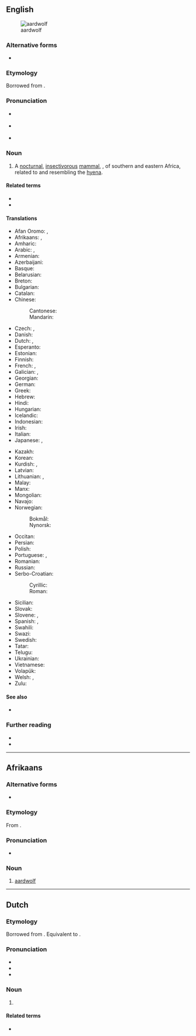 {{also|aard-wolf}}
==English==
[[File:Aardwolf.png|thumb|aardwolf]]

===Alternative forms===
* {{alter|en|aard-wolf||archaic}}

===Etymology===
Borrowed from {{bor|en|af|aardwolf}}.

===Pronunciation===
* {{a|RP}} {{IPA|en|/ˈɑːdˌwʊlf/}}
* {{a|GenAm}} {{IPA|en|/ˈɑɹd.ˌwʊlf/}}
* {{hyphenation|en|aard|wolf}}

===Noun===
{{en-noun|aardwolves}}

# A [[nocturnal]], [[insectivorous]] [[mammal]], {{taxlink|Proteles cristatus|species|noshow=1}}, of southern and eastern Africa, related to and resembling the [[hyena]]. {{defdate|First attested in the mid 19<sup>th</sup> century.}}

====Related terms====
* {{l|en|aardvark}}
* {{l|en|earthwolf}}

====Translations====
{{trans-top|the mammal Proteles cristatus}}
* Afan Oromo: {{t+|om|golloo}}, 
* Afrikaans: {{t+|af|aardwolf}}, {{t+|af|erdwolf}}
* Amharic: {{t|am|ቀመር ዥብ|m|tr=ḳämär žəb}}
* Arabic: {{t|ar|ذِئْب الأَرْض|m}}, {{t|ar|عِسْبَار|m}}
* Armenian: {{t+|hy|հողագայլ}}
* Azerbaijani: {{t|az|yer canavarı}}
* Basque: {{t|eu|lur otso}}
* Belarusian: {{t|be|воўк земляны|m}}
* Breton: {{t|br|protel|m}}
* Bulgarian: {{t|bg|земен вълк|m}}
* Catalan: {{t|ca|pròteles|m}}
* Chinese:
*: Cantonese: {{t|yue|土狼|tr=tou2 long4}}
*: Mandarin: {{t+|cmn|土狼|tr=tǔláng}}
* Czech: {{t|cs|hyena cibetková|f}}, {{t|cs|hyenka hřivnatá|f}}
* Danish: {{t|da|jordulv|c}}
* Dutch: {{t+|nl|aardwolf|m}}, {{t|nl|maanhaarjakhals|m}}
* Esperanto: {{t|eo|protelo}}
* Estonian: {{t+|et|tsiibethüään}}
* Finnish: {{t+|fi|maasusi}}
* French: {{t+|fr|protèle|m}}, {{t+|fr|loup fouisseur|m}}
* Galician: {{t|gl|lobo de terra|m}}, {{t|gl|prótele|m}}
* Georgian: {{t|ka|მიწის მგელი}}
* German: {{t+|de|Erdwolf|m}}
* Greek: {{t|el|άαρντ-γουλφ|m}}
* Hebrew: {{t|he|צְבוֹעוֹן|m|tr=tzavoaon}}
* Hindi: {{t|hi|कीटभक्षी लकड़बग्घा|m}}
* Hungarian: {{t+|hu|cibethiéna}}
* Icelandic: {{t|is|jarðúlfur|m}}
* Indonesian: {{t|id|serigala bumi}}
* Irish: {{t|ga|faolchú talún|m}}
* Italian: {{t|it|protele|m}}
* Japanese: {{t+|ja|アードウルフ|tr=ādourufu}}, {{t|ja|土狼|tr=つちおおかみ, tsuchiōkami}}
{{trans-mid}}
* Kazakh: {{t|kk|топырақ қасқыры}}
* Korean: {{t|ko|땅늑대}}
* Kurdish: {{t|ku|gurgê axî|m}}, {{t|ku|keftarê axî|m}}
* Latvian: {{t|lv|zemesvilks|m}}
* Lithuanian: {{t|lt|urvinė hiena|f}}, {{t|lt|žeminis vilkas|m}}
* Malay: {{t|ms|serigala bumi}}
* Manx: {{t|gv|filliu thallooin|m}}
* Mongolian: {{t|mn|шороон цөөвөр чоно}}
* Navajo: {{t|nv|chʼosh yighání}}
* Norwegian:
*: Bokmål: {{t|nb|jordulv|m}}
*: Nynorsk: {{t|nn|jordulv|m}}
* Occitan: {{t|oc|protèla|f}}
* Persian: {{t|fa|گرگ خاکی|tr=gorg xâki}}
* Polish: {{t+|pl|protel|m}}
* Portuguese: {{t+|pt|protelo|m}}, {{t+|pt|lobo-da-terra|m}}
* Romanian: {{t|ro|lupul de pământ|m}}
* Russian: {{t+|ru|земляно́й волк|m}}
* Serbo-Croatian:
*: Cyrillic: {{t|sh|земни вук|m}}
*: Roman: {{t|sh|zemni vuk|m}}
* Sicilian: {{t|scn|proteli|m}}
* Slovak: {{t|sk|hyena cibetovitá|f}}
* Slovene: {{t|sl|pižmova hijena|f}}, {{t|sl|zemeljski volk|m}}
* Spanish: {{t|es|lobo de tierra|m}}, {{t|es|proteles|m}}
* Swahili: {{t|sw|fisi mdogo|c9|c10}}
* Swazi: {{t+|ss|ingci|c9|c10}}
* Swedish: {{t+|sv|jordvarg|c}}
* Tatar: {{t|tt|җир бүресе}}
* Telugu: {{t|te|ఆర్డ్‌వుల్ఫ్}}
* Ukrainian: {{t|uk|земляни́й вовк|m}}
* Vietnamese: {{t|vi|chó sói đất}}
* Volapük: {{t|vo|talalup}}
* Welsh: {{t|cy|blaidd daear|m}}, {{t|cy|daearflaidd|m}}
* Zulu: {{t|zu|isínci|c7|c8}}
{{trans-bottom}}

====See also====
* {{l|en|Proteles}}

===Further reading===
* {{pedia}}
* {{projectlink|1911|Aard-wolf}}

{{topics|en|Hyaenids}}

----

==Afrikaans==

===Alternative forms===
* {{l|af|erdwolf}}

===Etymology===
From {{compound|af|aarde|t1=earth, soil|wolf}}.

===Pronunciation===
* {{IPA|af|[ˈɑːrtvoɫf]}}

===Noun===
{{af-noun|aardwolwe}}

# [[#English|aardwolf]]

{{topics|af|Hyaenids}}

----

==Dutch==

===Etymology===
Borrowed from {{bor|nl|af|aardwolf}}. Equivalent to {{com|nl|aard|wolf}}.

===Pronunciation===
* {{IPA|nl|/ˈaːrtˌʋɔlf/}}
* {{audio|nl|Nl-aardwolf.ogg|audio}}
* {{hyphenation|nl|aard|wolf}}

===Noun===
{{nl-noun|m|-ven|aardwolfje}}

# {{l|en|aardwolf}}

====Related terms====
* {{l|nl|aardvarken|g=n}}

{{topics|nl|Hyaenids}}